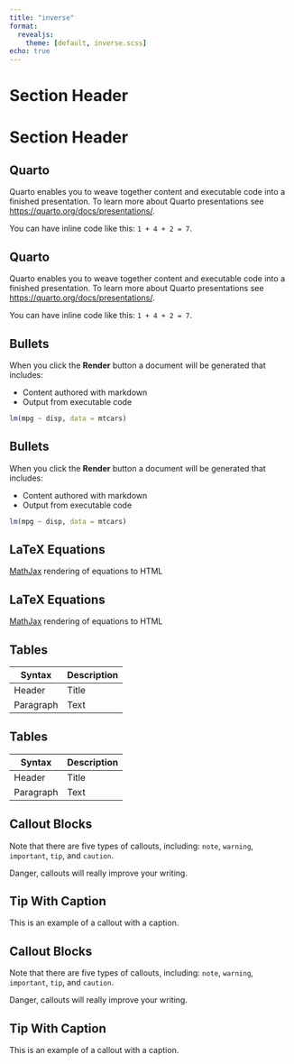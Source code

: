 ```yaml
---
title: "inverse"
format: 
  revealjs:
    theme: [default, inverse.scss]
echo: true
---
```


# Section Header

# Section Header {.inverse}

## Quarto

Quarto enables you to weave together content and executable code into a finished presentation. To learn more about Quarto presentations see <https://quarto.org/docs/presentations/>.

You can have inline code like this: `1 + 4 + 2 = 7`.

## Quarto {.inverse}

Quarto enables you to weave together content and executable code into a finished presentation. To learn more about Quarto presentations see <https://quarto.org/docs/presentations/>.

You can have inline code like this: `1 + 4 + 2 = 7`.

## Bullets

When you click the **Render** button a document will be generated that includes:

-   Content authored with markdown
-   Output from executable code

```r
lm(mpg ~ disp, data = mtcars)
```

## Bullets {.inverse}

When you click the **Render** button a document will be generated that includes:

-   Content authored with markdown
-   Output from executable code

```r
lm(mpg ~ disp, data = mtcars)
```

## LaTeX Equations

[MathJax](https://www.mathjax.org/) rendering of equations to HTML

```{=tex}
\begin{gather*}
a_1=b_1+c_1\\
a_2=b_2+c_2-d_2+e_2
\end{gather*}
```
```{=tex}
\begin{align}
a_{11}& =b_{11}&
  a_{12}& =b_{12}\\
a_{21}& =b_{21}&
  a_{22}& =b_{22}+c_{22}
\end{align}
```

## LaTeX Equations {.inverse}

[MathJax](https://www.mathjax.org/) rendering of equations to HTML

```{=tex}
\begin{gather*}
a_1=b_1+c_1\\
a_2=b_2+c_2-d_2+e_2
\end{gather*}
```
```{=tex}
\begin{align}
a_{11}& =b_{11}&
  a_{12}& =b_{12}\\
a_{21}& =b_{21}&
  a_{22}& =b_{22}+c_{22}
\end{align}
```

## Tables

| Syntax      | Description |
| ----------- | ----------- |
| Header      | Title       |
| Paragraph   | Text        |

## Tables {.inverse}

| Syntax      | Description |
| ----------- | ----------- |
| Header      | Title       |
| Paragraph   | Text        |

## Callout Blocks

::: {.callout-note}
Note that there are five types of callouts, including:
`note`, `warning`, `important`, `tip`, and `caution`.
:::

::: {.callout-important}
Danger, callouts will really improve your writing.
:::

::: {.callout-tip}
## Tip With Caption

This is an example of a callout with a caption.
:::

## Callout Blocks {.inverse}

::: {.callout-note}
Note that there are five types of callouts, including:
`note`, `warning`, `important`, `tip`, and `caution`.
:::

::: {.callout-important}
Danger, callouts will really improve your writing.
:::

::: {.callout-tip}
## Tip With Caption

This is an example of a callout with a caption.
:::